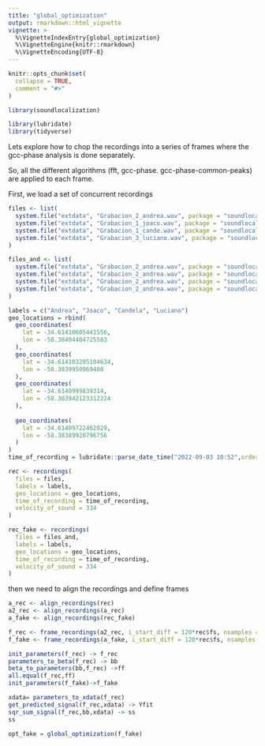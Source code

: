 ```yaml
---
title: "global_optimization"
output: rmarkdown::html_vignette
vignette: >
  %\VignetteIndexEntry{global_optimization}
  %\VignetteEngine{knitr::rmarkdown}
  %\VignetteEncoding{UTF-8}
---
```


```r
knitr::opts_chunk$set(
  collapse = TRUE,
  comment = "#>"
)
```


```r
library(soundlocalization)

library(lubridate)
library(tidyverse)
```



Lets explore how to chop the recordings into a series of frames where the gcc-phase analysis is done separately. 

So, all the different algorithms (fft, gcc-phase. gcc-phase-common-peaks) are applied to each frame. 

First, we load a set of concurrent recordings

```r



files <- list(
  system.file("extdata", "Grabacion_2_andrea.wav", package = "soundlocalization"),
  system.file("extdata", "Grabacion_1_joaco.wav", package = "soundlocalization"),
  system.file("extdata", "Grabacion_1_cande.wav", package = "soundlocalization"),
  system.file("extdata", "Grabacion_3_luciano.wav", package = "soundlocalization")
)

files_and <- list(
  system.file("extdata", "Grabacion_2_andrea.wav", package = "soundlocalization"),
  system.file("extdata", "Grabacion_2_andrea.wav", package = "soundlocalization"),
  system.file("extdata", "Grabacion_2_andrea.wav", package = "soundlocalization"),
  system.file("extdata", "Grabacion_2_andrea.wav", package = "soundlocalization")
)

labels = c("Andrea", "Joaco", "Candela", "Luciano")
geo_locations = rbind(
  geo_coordinates(
    lat = -34.61410605441556,
    lon = -58.38404404725583
  ),
  geo_coordinates(
    lat = -34.614103295104634,
    lon = -58.3839950969408
  ),
  geo_coordinates(
    lat = -34.6140999839314,
    lon = -58.383942123312224
  ),
  
  geo_coordinates(
    lat = -34.61409722462029,
    lon = -58.38389920796756
  )
)
time_of_recording = lubridate::parse_date_time("2022-09-03 10:52",orders = "ymd HM", tz = "America/Buenos_Aires")

rec <- recordings(
  files = files,
  labels = labels,
  geo_locations = geo_locations,
  time_of_recording = time_of_recording, 
  velocity_of_sound = 334
)

rec_fake <- recordings(
  files = files_and,
  labels = labels,
  geo_locations = geo_locations,
  time_of_recording = time_of_recording, 
  velocity_of_sound = 334
)

```


then we need to align the recordings and define frames


```r
a_rec <- align_recordings(rec)
a2_rec <- align_recordings(a_rec)
a_fake <- align_recordings(rec_fake)
```


```r
f_rec <- frame_recordings(a2_rec, i_start_diff = 120*rec$fs, nsamples = rec$fs)
f_fake <- frame_recordings(a_fake, i_start_diff = 120*rec$fs, nsamples = rec$fs)
```



```r
init_parameters(f_rec) -> f_rec
parameters_to_beta(f_rec) -> bb
beta_to_parameters(bb,f_rec) ->ff
all.equal(f_rec,ff)
init_parameters(f_fake)->f_fake

```


```r
xdata= parameters_to_xdata(f_rec)
get_predicted_signal(f_rec,xdata) -> Yfit
sqr_sum_signal(f_rec,bb,xdata) -> ss
ss
```

```r
opt_fake = global_optimization(f_fake)
```

